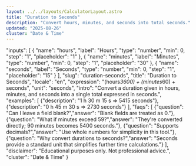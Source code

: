 ```yaml
---
layout: ../../layouts/CalculatorLayout.astro
title: "Duration to Seconds"
description: "Convert hours, minutes, and seconds into total seconds."
updated: "2025-08-26"
cluster: "Date & Time"
---
```



  "inputs": [
    {
      "name": "hours",
      "label": "Hours",
      "type": "number",
      "min": 0,
      "step": "1",
      "placeholder": "1"
    },
    {
      "name": "minutes",
      "label": "Minutes",
      "type": "number",
      "min": 0,
      "step": "1",
      "placeholder": "30"
    },
    {
      "name": "seconds",
      "label": "Seconds",
      "type": "number",
      "min": 0,
      "step": "1",
      "placeholder": "15"
    }
  ],
  "slug": "duration-seconds",
  "title": "Duration to Seconds",
  "locale": "en",
  "expression": "(hours*3600) + (minutes*60) + seconds",
  "unit": "seconds",
  "intro": "Convert a duration given in hours, minutes, and seconds into a single total expressed in seconds.",
  "examples": [
    {"description": "1 h 30 m 15 s ⇒ 5415 seconds"},
    {"description": "0 h 45 m 30 s ⇒ 2730 seconds"}
  ],
  "faqs": [
    {"question": "Can I leave a field blank?","answer": "Blank fields are treated as 0."},
    {"question": "What if minutes exceed 59?","answer": "They're converted directly; 90 minutes becomes 5400 seconds."},
    {"question": "Supports decimals?","answer": "Use whole numbers for simplicity in this tool."},
    {"question": "Why convert durations to seconds?","answer": "Seconds provide a standard unit that simplifies further time calculations."}
  ],
  "disclaimer": "Educational purposes only. Not professional advice.",
  "cluster": "Date & Time"
}

<Calculator schema={schema} />


